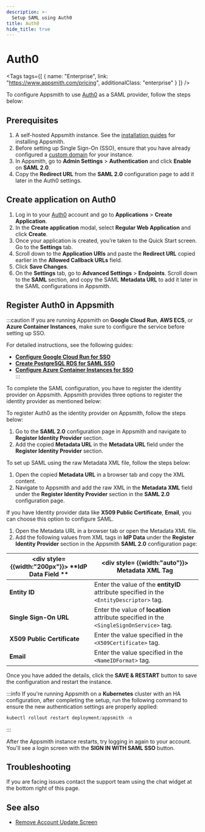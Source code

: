 ```yaml
---
description: >-
  Setup SAML using Auth0
title: Auth0
hide_title: true
---
```

<!-- vale off -->

<div className="tag-wrapper">
 <h1>Auth0</h1>

<Tags
tags={[
{ name: "Enterprise", link: "https://www.appsmith.com/pricing", additionalClass: "enterprise" }
]}
/>

</div>

<!-- vale on -->


To configure Appsmith to use [Auth0](https://auth0.com/) as a SAML provider, follow the steps below:

## Prerequisites
1. A self-hosted Appsmith instance. See the [installation guides](/getting-started/setup/installation-guides) for installing Appsmith.
2. Before setting up Single Sign-On (SSO), ensure that you have already configured a [custom domain](/getting-started/setup/instance-configuration/custom-domain) for your instance.
3. In Appsmith, go to **Admin Settings** > **Authentication** and click **Enable** on  **SAML 2.0**.
4. Copy the **Redirect URL** from the **SAML 2.0** configuration page to add it later in the Auth0 settings. 

<ZoomImage src="/img/SAML-config_appsmith.png" alt="SAML configurations" caption="SAML configuration in Appsmith" />

##  Create application on Auth0

1. Log in to your [Auth0](https://auth0.com/) account and go to **Applications** > **Create Application**. 
2. In the **Create application** modal, select **Regular Web Application** and click **Create**.
3. Once your application is created, you’re taken to the Quick Start screen. Go to the **Settings** tab.
4. Scroll down to the **Application URIs** and paste the **Redirect URL** copied earlier in the **Allowed Callback URLs** field.
5. Click **Save Changes**.
6. On the **Settings** tab, go to **Advanced Settings** > **Endpoints**. Scroll down to the **SAML** section, and copy the SAML **Metadata URL** to add it later in the SAML configurations in Appsmith.


## Register Auth0 in Appsmith

:::caution
If you are running Appsmith on **Google Cloud Run**, **AWS ECS**, or **Azure Container Instances**, make sure to configure the service before setting up SSO.  

For detailed instructions, see the following guides:  
- [**Configure Google Cloud Run for SSO**](/getting-started/setup/installation-guides/google-cloud-run/setup-to-integrate-sso)  
- [**Create PostgreSQL RDS for SAML SSO**](/getting-started/setup/installation-guides/aws-ecs/setup-postgresql-aws-ecs)  
- [**Configure Azure Container Instances for SSO**](/getting-started/setup/installation-guides/azure/setup-to-integrate-sso)  
:::

To complete the SAML configuration, you have to register the identity provider on Appsmith. Appsmith provides three options to register the identity provider as mentioned below:

<Tabs queryString="auth0-saml">
<TabItem label="Metadata URL (recommended)" value="auth0metadataurl">

To register Auth0 as the identity provider on Appsmith, follow the steps below:
1. Go to the **SAML 2.0** configuration page in Appsmith and navigate to **Register Identity Provider** section.
2. Add the copied **Metadata URL** in the **Metadata URL** field under the **Register Identity Provider** section.

</TabItem>

<TabItem label="Metadata XML" value="auth0metdataxml">

To set up SAML using the raw Metadata XML file, follow the steps below:
1. Open the copied **Metadata URL** in a browser tab and copy the XML content.
2. Navigate to Appsmith and add the raw XML in the **Metadata XML** field under the **Register Identity Provider** section in the **SAML 2.0** configuration page.

</TabItem>
<TabItem label="IdP data" value="auth0idpdata">

If you have Identity provider data like **X509 Public Certificate**, **Email**, you can choose this option to configure SAML.

1. Open the Metadata URL in a browser tab or open the Metadata XML file.
2. Add the following values from XML tags in **IdP Data** under the **Register Identity Provider** section in the Appsmith **SAML 2.0** configuration page: 

| <div style= {{width:"200px"}}> **IdP Data Field ** </div>  | <div style= {{width:"auto"}}> **Metadata XML Tag**  </div>                                                                      |
| ------------------- | ------------------------------------------------------------------------------------------ |
| **Entity ID**               | Enter the value of the **entityID** attribute specified in the `<EntityDescriptor>` tag.                 |
| **Single Sign-On URL**      | Enter the value of **location** attribute specified in the `<SingleSignOnService>` tag. |
| **X509 Public Certificate** | Enter the value specified in the `<X509Certificate>` tag. |
| **Email**                   | Enter the value specified in the `<NameIDFormat>` tag. |


</TabItem>
</Tabs>

Once you have added the details, click the **SAVE & RESTART** button to save the configuration and restart the instance. 

:::info
If you're running Appsmith on a **Kubernetes** cluster with an HA configuration, after completing the setup, run the following command to ensure the new authentication settings are properly applied:

```js
kubectl rollout restart deployment/appsmith -n
```
:::

After the Appsmith instance restarts, try logging in again to your account. You'll see a login screen with the **SIGN IN WITH SAML SSO** button.

<ZoomImage src="/img/Appsmith-Login-Screen-Shows-SAML.jpg" alt="SAML-login" caption="Login with SAML SSO " />

## Troubleshooting

If you are facing issues contact the support team using the chat widget at the bottom right of this page.

## See also
- [Remove Account Update Screen](/getting-started/setup/instance-configuration/authentication/security-assertion-markup-language-saml/disable-update-account-info)